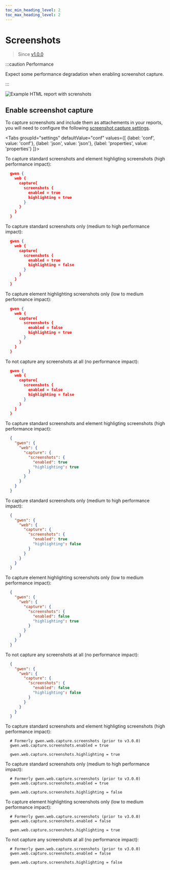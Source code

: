 ```yaml
--- 
toc_min_heading_level: 2
toc_max_heading_level: 2
---
```



# Screenshots

> Since [v1.0.0](https://github.com/gwen-interpreter/gwen-web/releases/tag/v1.0.0)

:::caution Performance

Expect some performance degradation when enabling screenshot capture.

:::

![Example HTML report with screnshots](/img/reports/sample-html-screenshots.png)

## Enable screenshot capture

To capture screenshots and include them as attachements in your reports, you will need to configure the following [screenshot capture settings](/docs/settings#gwen-web-capture-screenshots-enabled).

<Tabs
  groupId="settings"
  defaultValue="conf"
  values={[
    {label: 'conf', value: 'conf'},
    {label: 'json', value: 'json'},
    {label: 'properties', value: 'properties'}
  ]}>

  <TabItem value="conf">

  To capture standard screenshots and element highligting screenshots (high performance impact):

  ```json
    gwen {
      web {
        capture{
          screenshots {
            enabled = true
            highlighting = true
          }
        }
      }
    }
  ```

  To capture standard screenshots only (medium to high performance impact):

  ```json
    gwen {
      web {
        capture{
          screenshots {
            enabled = true
            highlighting = false
          }
        }
      }
    }
  ```

  To capture element highlighting screenshots only (low to medium performance impact):

  ```json
    gwen {
      web {
        capture{
          screenshots {
            enabled = false
            highlighting = true
          }
        }
      }
    }
  ```

  To not capture any screenshots at all (no performance impact):

  ```json
    gwen {
      web {
        capture{
          screenshots {
            enabled = false
            highlighting = false
          }
        }
      }
    }
  ```

  </TabItem>

  <TabItem value="json">

  To capture standard screenshots and element highligting screenshots (high performance impact):

  ```json
    {
      "gwen": {
        "web": {
          "capture": {
            "screenshots": {
              "enabled": true
              "highlighting": true
            }
          }
        }
      }
    }
  ```

  To capture standard screenshots only (medium to high performance impact):

  ```json
    {
      "gwen": {
        "web": {
          "capture": {
            "screenshots": {
              "enabled": true
              "highlighting": false
            }
          }
        }
      }
    }
  ```

  To capture element highlighting screenshots only (low to medium performance impact):

  ```json
    {
      "gwen": {
        "web": {
          "capture": {
            "screenshots": {
              "enabled": false
              "highlighting": true
            }
          }
        }
      }
    }
  ```

  To not capture any screenshots at all (no performance impact):

  ```json
    {
      "gwen": {
        "web": {
          "capture": {
            "screenshots": {
              "enabled": false
              "highlighting": false
            }
          }
        }
      }
    }
  ```

  </TabItem>

  <TabItem value="properties">

  To capture standard screenshots and element highligting screenshots (high performance impact):

  ```properties
    # Formerly gwen.web.capture.screenshots (prior to v3.0.0)
    gwen.web.capture.screenshots.enabled = true

    gwen.web.capture.screenshots.highlighting = true
  ```

  To capture standard screenshots only (medium to high performance impact):

  ```properties
    # Formerly gwen.web.capture.screenshots (prior to v3.0.0)
    gwen.web.capture.screenshots.enabled = true

    gwen.web.capture.screenshots.highlighting = false
  ```

  To capture element highlighting screenshots only (low to medium performance impact):

  ```properties
    # Formerly gwen.web.capture.screenshots (prior to v3.0.0)
    gwen.web.capture.screenshots.enabled = false

    gwen.web.capture.screenshots.highlighting = true
  ```

  To not capture any screenshots at all (no performance impact):

  ```properties
    # Formerly gwen.web.capture.screenshots (prior to v3.0.0)
    gwen.web.capture.screenshots.enabled = false
    
    gwen.web.capture.screenshots.highlighting = false
  ```

  </TabItem>

</Tabs>
